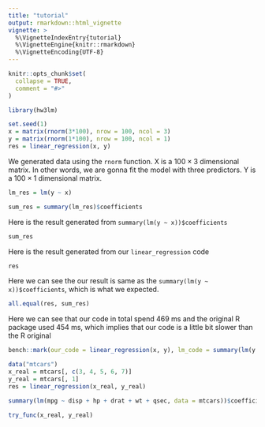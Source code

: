 ```yaml
---
title: "tutorial"
output: rmarkdown::html_vignette
vignette: >
  %\VignetteIndexEntry{tutorial}
  %\VignetteEngine{knitr::rmarkdown}
  %\VignetteEncoding{UTF-8}
---
```


```r
knitr::opts_chunk$set(
  collapse = TRUE,
  comment = "#>"
)
```

```r
library(hw3lm)
```

```r
set.seed(1)
x = matrix(rnorm(3*100), nrow = 100, ncol = 3)
y = matrix(rnorm(1*100), nrow = 100, ncol = 1)
res = linear_regression(x, y)
```

We generated data using the `rnorm` function. X is a $100 \times 3$ dimensional matrix. In other words, we are gonna fit the model with three predictors. Y is a $100 \times 1$ dimensional matrix. 

```r
lm_res = lm(y ~ x)
```

```r
sum_res = summary(lm_res)$coefficients
```

Here is the result generated from `summary(lm(y ~ x))$coefficients`

```r
sum_res
```

Here is the result generated from our `linear_regression` code

```r
res
```

Here we can see the our result is same as the `summary(lm(y ~ x))$coefficients`, which is what we expected.

```r
all.equal(res, sum_res)
```

Here we can see that our code in total spend 469 ms and the original R package used 454 ms, which implies that our code is a little bit slower than the R original 

```r
bench::mark(our_code = linear_regression(x, y), lm_code = summary(lm(y ~ x))$coefficients)
```

```r
data("mtcars")
x_real = mtcars[, c(3, 4, 5, 6, 7)]
y_real = mtcars[, 1]
res = linear_regression(x_real, y_real)
```

```r
summary(lm(mpg ~ disp + hp + drat + wt + qsec, data = mtcars))$coefficients
```



```r
try_func(x_real, y_real)
```

